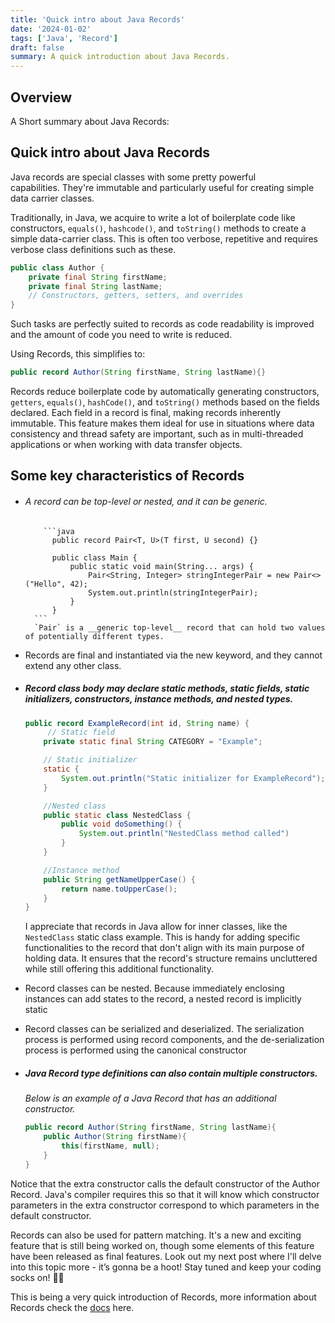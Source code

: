 ```yaml
---
title: 'Quick intro about Java Records'
date: '2024-01-02'
tags: ['Java', 'Record']
draft: false
summary: A quick introduction about Java Records.
---
```



## Overview
A Short summary about Java Records: 
<TOCInline toc={props.toc} exclude="Overview" toHeading={2} />

## Quick intro about Java Records
Java records are special classes with some pretty powerful capabilities. They're immutable and 
particularly useful for creating simple data carrier classes.

Traditionally, in Java, we acquire to write a lot of boilerplate code like constructors, `equals()`, `hashcode()`, 
and `toString()` methods to create a simple data-carrier class. This is often too verbose, repetitive
and requires verbose class definitions such as these. 

```java
public class Author {
	private final String firstName;
    private final String lastName;
    // Constructors, getters, setters, and overrides
}
```

Such tasks are perfectly suited to records as code readability is improved and the amount of code you need to write
is reduced. 

Using Records, this simplifies to: 

```java
public record Author(String firstName, String lastName){}
```

Records reduce boilerplate code by automatically generating constructors, `getters`, `equals()`, `hashCode()`, and `toString()` methods
based on the fields declared. Each field in a record is final, making records inherently immutable. 
This feature makes them ideal for use in situations where data consistency and thread safety are important,
such as in multi-threaded applications or when working with data transfer objects.


## Some key characteristics of Records

- ###### A record can be top-level or nested, and it can be generic.
		  ```java 
		 	public record Pair<T, U>(T first, U second) {}

			public class Main {
				public static void main(String... args) {
					Pair<String, Integer> stringIntegerPair = new Pair<>("Hello", 42);
					System.out.println(stringIntegerPair);
				}
			}
		```
		`Pair` is a __generic top-level__ record that can hold two values of potentially different types.
 - Records are final and instantiated via the new keyword, and they cannot extend any other class.
 - ##### Record class body may declare static methods, static fields, static initializers, constructors, instance methods, and nested types.
	```java 
	public record ExampleRecord(int id, String name) {
		 // Static field
    	private static final String CATEGORY = "Example";

    	// Static initializer
    	static {
        	System.out.println("Static initializer for ExampleRecord");
    	}

		//Nested class 
		public static class NestedClass {
			public void doSomething() {
				System.out.println("NestedClass method called")
			}
		}

		//Instance method
		public String getNameUpperCase() {
			return name.toUpperCase();
		}
	}
	```
	I appreciate that records in Java allow for inner classes, like the `NestedClass` static class example. 
	This is handy for adding specific functionalities to the record that don't align with its main purpose of holding data. 
	It ensures that the record's structure remains uncluttered while still offering this additional functionality.

 - Record classes can be nested. Because immediately enclosing instances can add states to the record, a nested record is implicitly static

 - Record classes can be serialized and deserialized. The serialization process is performed using record components, and the de-serialization process is performed using the canonical constructor
 - ##### Java Record type definitions can also contain multiple constructors. 
 	_Below is an example of a Java Record that has an additional constructor._

	```java 
	public record Author(String firstName, String lastName){
		public Author(String firstName){
			this(firstName, null);
		}
	}
	```

Notice that the extra constructor calls the default constructor of the Author Record. 
Java's compiler requires this so that it will know which constructor parameters in the extra 
constructor correspond to which parameters in the default constructor.

Records can also be used for pattern matching. It's a new and exciting feature that is still being worked on, though some elements of this
feature have been released as final features. 
Look out my next post where I'll delve into this topic more -  it’s gonna be a hoot! Stay tuned and keep your coding socks on! 🤗🎉

This is being a very quick introduction of Records, more information about Records check the [docs](https://docs.oracle.com/en/java/javase/17/language/records.html) here.